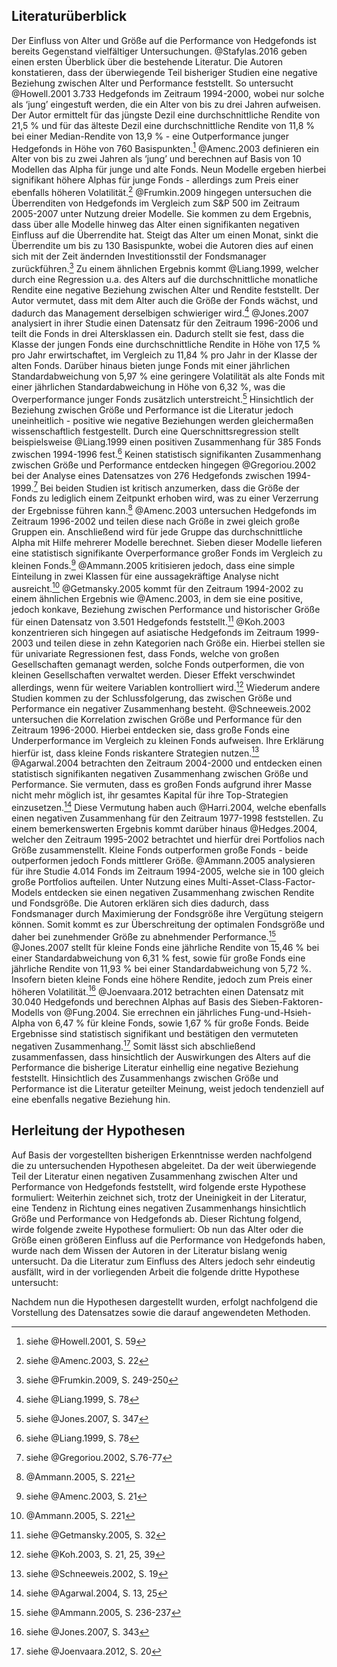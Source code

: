## Literaturüberblick

Der Einfluss von Alter und Größe auf die Performance von Hedgefonds ist bereits Gegenstand vielfältiger Untersuchungen. @Stafylas.2016 geben einen ersten Überblick über die bestehende Literatur. Die Autoren konstatieren, dass der überwiegende Teil bisheriger Studien eine negative Beziehung zwischen Alter und Performance feststellt. So untersucht @Howell.2001 3.733 Hedgefonds im Zeitraum 1994-2000, wobei nur solche als 'jung' eingestuft werden, die ein Alter von bis zu drei Jahren aufweisen. Der Autor ermittelt für das jüngste Dezil eine durchschnittliche Rendite von 21,5 % und für das älteste Dezil eine durchschnittliche Rendite von 11,8 % bei einer Median-Rendite von 13,9 % - eine Outperformance junger Hedgefonds in Höhe von 760 Basispunkten.^[siehe @Howell.2001, S. 59] @Amenc.2003 definieren ein Alter von bis zu zwei Jahren als 'jung' und berechnen auf Basis von 10 Modellen das Alpha für junge und alte Fonds. Neun Modelle ergeben hierbei signifikant höhere Alphas für junge Fonds - allerdings zum Preis einer ebenfalls höheren Volatilität.^[siehe @Amenc.2003, S. 22] @Frumkin.2009 hingegen untersuchen die Überrenditen von Hedgefonds im Vergleich zum S&P 500 im Zeitraum 2005-2007 unter Nutzung dreier Modelle. Sie kommen zu dem Ergebnis, dass über alle Modelle hinweg das Alter einen signifikanten negativen Einfluss auf die Überrendite hat. Steigt das Alter um einen Monat, sinkt die Überrendite um bis zu 130 Basispunkte, wobei die Autoren dies auf einen sich mit der Zeit ändernden Investitionsstil der Fondsmanager zurückführen.^[siehe @Frumkin.2009, S. 249-250] Zu einem ähnlichen Ergebnis kommt @Liang.1999, welcher durch eine Regression u.a. des Alters auf die durchschnittliche monatliche Rendite eine negative Beziehung zwischen Alter und Rendite feststellt. Der Autor vermutet, dass mit dem Alter auch die Größe der Fonds wächst, und dadurch das Management derselbigen schwieriger wird.^[siehe @Liang.1999, S. 78] @Jones.2007 analysiert in ihrer Studie einen Datensatz für den Zeitraum 1996-2006 und teilt die Fonds in drei Altersklassen ein. Dadurch stellt sie fest, dass die Klasse der jungen Fonds eine durchschnittliche Rendite in Höhe von 17,5 % pro Jahr erwirtschaftet, im Vergleich zu 11,84 % pro Jahr in der Klasse der alten Fonds. Darüber hinaus bieten junge Fonds mit einer jährlichen Standardabweichung von 5,97 % eine geringere Volatilität als alte Fonds mit einer jährlichen Standardabweichung in Höhe von 6,32 %, was die Overperformance junger Fonds zusätzlich unterstreicht.^[siehe @Jones.2007, S. 347] \newline
Hinsichtlich der Beziehung zwischen Größe und Performance ist die Literatur jedoch uneinheitlich - positive wie negative Beziehungen werden gleichermaßen wissenschaftlich festgestellt. Durch eine Querschnittsregression stellt beispielsweise @Liang.1999 einen positiven Zusammenhang für 385 Fonds zwischen 1994-1996 fest.^[siehe @Liang.1999, S. 78]  Keinen statistisch signifikanten Zusammenhang zwischen Größe und Performance entdecken hingegen @Gregoriou.2002 bei der Analyse eines Datensatzes von 276 Hedgefonds zwischen 1994-1999.^[siehe @Gregoriou.2002, S.76-77] Bei beiden Studien ist kritisch anzumerken, dass die Größe der Fonds zu lediglich einem Zeitpunkt erhoben wird, was zu einer Verzerrung der Ergebnisse führen kann.^[@Ammann.2005, S. 221] @Amenc.2003 untersuchen Hedgefonds im Zeitraum 1996-2002 und teilen diese nach Größe in zwei gleich große Gruppen ein. Anschließend wird für jede Gruppe das durchschnittliche Alpha mit Hilfe mehrerer Modelle berechnet. Sieben dieser Modelle lieferen eine statistisch signifikante Overperformance großer Fonds im Vergleich zu kleinen Fonds.^[siehe @Amenc.2003, S. 21] @Ammann.2005 kritisieren jedoch, dass eine simple Einteilung in zwei Klassen für eine aussagekräftige Analyse nicht ausreicht.^[@Ammann.2005, S. 221] @Getmansky.2005 kommt für den Zeitraum 1994-2002 zu einem ähnlichen Ergebnis wie @Amenc.2003, in dem sie eine positive, jedoch konkave, Beziehung zwischen Performance und historischer Größe für einen Datensatz von 3.501 Hedgefonds feststellt.^[siehe @Getmansky.2005, S. 32] @Koh.2003 konzentrieren sich hingegen auf asiatische Hedgefonds im Zeitraum 1999-2003 und teilen diese in zehn Kategorien nach Größe ein. Hierbei stellen sie für univariate Regressionen fest, dass Fonds, welche von großen Gesellschaften gemanagt werden, solche Fonds outperformen, die von kleinen Gesellschaften verwaltet werden. Dieser Effekt verschwindet allerdings, wenn für weitere Variablen kontrolliert wird.^[siehe @Koh.2003, S. 21, 25, 39]
Wiederum andere Studien kommen zu der Schlussfolgerung, das zwischen Größe und Performance ein negativer Zusammenhang besteht. @Schneeweis.2002 untersuchen die Korrelation zwischen Größe und Performance für den Zeitraum 1996-2000. Hierbei entdecken sie, dass große Fonds eine Underperformance im Vergleich zu kleinen Fonds aufweisen. Ihre Erklärung hierfür ist, dass kleine Fonds riskantere Strategien nutzen.^[siehe @Schneeweis.2002, S. 19] @Agarwal.2004 betrachten den Zeitraum 2004-2000 und entdecken einen statistisch signifikanten negativen Zusammenhang zwischen Größe und Performance. Sie vermuten, dass es großen Fonds aufgrund ihrer Masse nicht mehr möglich ist, ihr gesamtes Kapital für ihre Top-Strategien einzusetzen.^[siehe @Agarwal.2004, S. 13, 25] Diese Vermutung haben auch @Harri.2004, welche ebenfalls einen negativen Zusammenhang für den Zeitraum 1977-1998 feststellen. Zu einem bemerkenswerten Ergebnis kommt darüber hinaus @Hedges.2004, welcher den Zeitraum 1995-2002 betrachtet und hierfür drei Portfolios nach Größe zusammenstellt. Kleine Fonds outperformen große Fonds - beide outperformen jedoch Fonds mittlerer Größe. @Ammann.2005 analysieren für ihre Studie 4.014 Fonds im Zeitraum 1994-2005, welche sie in 100 gleich große Portfolios aufteilen. Unter Nutzung eines Multi-Asset-Class-Factor-Models entdecken sie einen negativen Zusammenhang zwischen Rendite und Fondsgröße. Die Autoren erklären sich dies dadurch, dass Fondsmanager durch Maximierung der Fondsgröße ihre Vergütung steigern können. Somit kommt es zur Überschreitung der optimalen Fondsgröße und daher bei zunehmender Größe zu abnehmender Performance.^[siehe @Ammann.2005, S. 236-237] @Jones.2007 stellt für kleine Fonds eine jährliche Rendite von 15,46 % bei einer Standardabweichung von 6,31 % fest, sowie für große Fonds eine jährliche Rendite von 11,93 % bei einer Standardabweichung von 5,72 %. Insofern bieten kleine Fonds eine höhere Rendite, jedoch zum Preis einer höheren Volatilität.^[siehe @Jones.2007, S. 343] @Joenvaara.2012 betrachten einen Datensatz mit 30.040 Hedgefonds und berechnen Alphas auf Basis des Sieben-Faktoren-Modells von @Fung.2004. Sie errechnen ein jährliches Fung-und-Hsieh-Alpha von 6,47 % für kleine Fonds, sowie 1,67 % für große Fonds. Beide Ergebnisse sind statistisch signifikant und bestätigen den vermuteten negativen Zusammenhang.^[siehe @Joenvaara.2012, S. 20]
Somit lässt sich abschließend zusammenfassen, dass hinsichtlich der Auswirkungen des Alters auf die Performance die bisherige Literatur einhellig eine negative Beziehung feststellt. Hinsichtlich des Zusammenhangs zwischen Größe und Performance ist die Literatur geteilter Meinung, weist jedoch tendenziell auf eine ebenfalls negative Beziehung hin.


## Herleitung der Hypothesen

Auf Basis der vorgestellten bisherigen Erkenntnisse werden nachfolgend die zu untersuchenden Hypothesen abgeleitet. Da der weit überwiegende Teil der Literatur einen negativen Zusammenhang zwischen Alter und Performance von Hedgefonds feststellt, wird folgende erste Hypothese formuliert:
\begin{itemize}
  \item \(H_1:\) Junge Hedgefonds outperformen alte Hedgefonds.
\end{itemize}
Weiterhin zeichnet sich, trotz der Uneinigkeit in der Literatur, eine Tendenz in Richtung eines negativen Zusammenhangs hinsichtlich Größe und Performance von Hedgefonds ab. Dieser Richtung folgend, wirde folgende zweite Hypothese formuliert:
\begin{itemize}
  \item \(H_2:\) Kleine Hedgefonds outperformen große Hedgefonds.
\end{itemize}
Ob nun das Alter oder die Größe einen größeren Einfluss auf die Performance von Hedgefonds haben, wurde nach dem Wissen der Autoren in der Literatur bislang wenig untersucht. Da die Literatur zum Einfluss des Alters jedoch sehr eindeutig ausfällt, wird in der vorliegenden Arbeit die folgende dritte Hypothese untersucht:
\begin{itemize}
  \item \(H_3:\) Das Alter hat einen größeren Einfluss auf die Performance von Hedgefonds als deren Größe.
\end{itemize}
Nachdem nun die Hypothesen dargestellt wurden, erfolgt nachfolgend die Vorstellung des Datensatzes sowie die darauf angewendeten Methoden.